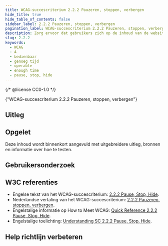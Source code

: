 ```yaml
---
title: WCAG-succescriterium 2.2.2 Pauzeren, stoppen, verbergen
hide_title: true
hide_table_of_contents: false
sidebar_label: 2.2.2 Pauzeren, stoppen, verbergen
pagination_label: WCAG-succescriterium 2.2.2 Pauzeren, stoppen, verbergen
description: Zorg ervoor dat gebruikers zich op de inhoud van de website kunnen concentreren en niet worden afgeleid voor animaties, automatisch scrollen, knipperende onderdelen of voortdurende automatische updates.
slug: 2.2.2
keywords:
  - WCAG
  - A
  - bedienbaar
  - genoeg tijd
  - operable
  - enough time
  - pause, stop, hide
---
```


{/* @license CC0-1.0 */}


<WcagHeadingGroup level={1} conformanceLevel="Niveau A">
  {"WCAG-succescriterium 2.2.2 Pauzeren, stoppen, verbergen"}
</WcagHeadingGroup>

## Uitleg

<Summary />

## Opgelet

Deze inhoud wordt binnenkort aangevuld met uitgebreidere uitleg, bronnen en informatie over hoe te testen.

## Gebruikersonderzoek

<CTAGebruikersonderzoek />

## W3C referenties

- Engelse tekst van het WCAG-succescriterium: [<span lang="en">2.2.2 Pause, Stop, Hide</span>](https://www.w3.org/TR/WCAG22/#pause-stop-hide).
- Nederlandse vertaling van het WCAG-succescriterium: [2.2.2 Pauzeren, stoppen, verbergen](https://www.w3.org/Translations/WCAG22-nl/#pauzeren-stoppen-verbergen).
- Engelstalige informatie op <span lang="en">How to Meet WCAG</span>: [<span lang="en">Quick Reference 2.2.2 Pause, Stop, Hide</span>](https://www.w3.org/WAI/WCAG22/quickref/#pause-stop-hide).
- Engelstalige toelichting: [<span lang="en">Understanding SC 2.2.2 Pause, Stop, Hide</span>](https://www.w3.org/WAI/WCAG22/Understanding/pause-stop-hide.html).

<SpotlightSection>
  <Markdown omitH1 headinglevel={3}>
    <Disclaimer />
  </Markdown>
</SpotlightSection>

## Help richtlijn verbeteren

<Markdown omitH1 headinglevel={3}>
  <WCAGFooterInfo />
</Markdown>
